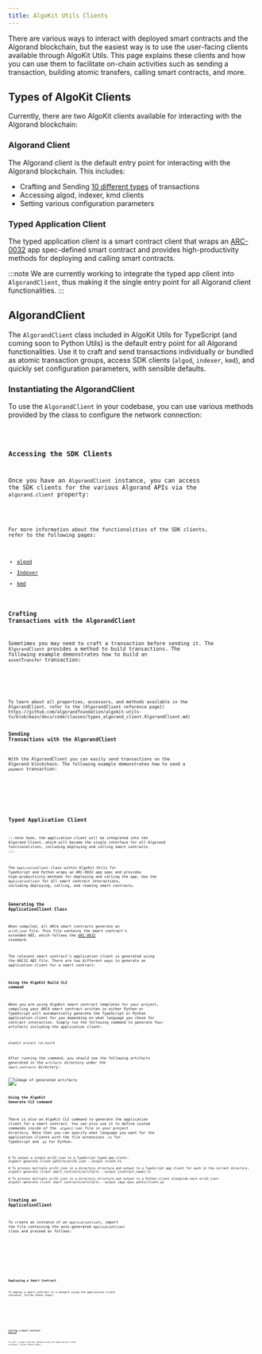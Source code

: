 ```yaml
---
title: AlgoKit Utils Clients
---
```






There are various ways to interact with deployed smart contracts and the Algorand blockchain, but the easiest way is to use the user-facing
clients available through AlgoKit Utils. This page explains these clients and how you can use them to facilitate on-chain activities such as sending
a transaction, building atomic transfers, calling smart contracts, and more.

## Types of AlgoKit Clients

Currently, there are two AlgoKit clients available for interacting with the Algorand blockchain:

### Algorand Client

The Algorand client is the default entry point for interacting with the Algorand blockchain. This includes:

- Crafting and Sending [10 different types](https://github.com/algorandfoundation/algokit-utils-ts/blob/main/docs/code/classes/types_algorand_client.AlgorandClient.md#send) of transactions
- Accessing algod, indexer, kmd clients
- Setting various configuration parameters

### Typed Application Client

The typed application client is a smart contract client that wraps an [ARC-0032](https://arc.algorand.foundation/ARCs/arc-0032) app spec-defined smart contract and provides high-productivity
methods for deploying and calling smart contracts.

:::note
We are currently working to integrate the typed app client into `AlgorandClient`, thus making it the single entry point for all Algorand client functionalities.
:::

## AlgorandClient

The `AlgorandClient` class included in AlgoKit Utils for TypeScript (and coming soon to Python Utils) is the default entry point for all Algorand functionalities.
Use it to craft and send transactions individually or bundled as atomic transaction groups, access SDK clients (`algod`, `indexer`, `kmd`), and quickly set configuration parameters, with sensible defaults.

### Instantiating the AlgorandClient

To use the `AlgorandClient` in your codebase, you can use various methods provided by the class to configure the network connection:

<Code code={networkConfig} lang='ts' />

### Accessing the SDK Clients

Once you have an `AlgorandClient` instance, you can access the SDK clients for the various Algorand APIs via the `algorand.client` property:

<Code code={sdkclients} lang='ts' />

For more information about the functionalities of the SDK clients, refer to the following pages:

- [algod](https://developer.algorand.org/docs/rest-apis/algod/)
- [Indexer](https://developer.algorand.org/docs/rest-apis/indexer/)
- [kmd](https://developer.algorand.org/docs/rest-apis/kmd/)

### Crafting Transactions with the AlgorandClient

Sometimes you may need to craft a transaction before sending it. The `AlgorandClient` provides a method to build transactions. The following example demonstrates how to build an `assetTransfer` transaction:

<Tabs syncKey='lang'>
  <TabItem label='TypeScript' icon='seti:typescript'>
    <Code code={buildTxn} lang='ts' />
  </TabItem>
</Tabs>
To learn about all properties, accessors, and methods available in the
AlgorandClient, refer to the [AlgorandClient reference page](
https://github.com/algorandfoundation/algokit-utils-ts/blob/main/docs/code/classes/types_algorand_client.AlgorandClient.md)

### Sending Transactions with the AlgorandClient

With the AlgorandClient you can easily send transactions on the Algorand blockchain. The following example demonstrates how to send a `payment` transaction:

<Tabs syncKey='lang'>
  <TabItem label='TypeScript' icon='seti:typescript'>
    <Code code={sendTxn} lang='ts' />
  </TabItem>
</Tabs>

## Typed Application Client

:::note
Soon, the application client will be integrated into the Algorand Client, which will become the single interface for all Algorand functionalities, including deploying and calling smart contracts.
:::

The `ApplicationClient` class within AlgoKit Utils for TypeScript and Python wraps an ARC-0032 app spec and provides high-productivity methods for
deploying and calling the app. Use the `ApplicationClient` for all smart contract interactions, including deploying, calling, and reading smart contracts.

### Generating the ApplicationClient Class

When compiled, all ARC4 smart contracts generate an `arc32.json` file. This file contains the smart contract's extended ABI,
which follows the [ARC-0032](https://github.com/algorandfoundation/ARCs/blob/main/ARCs/arc-0032.md) standard.

The relevant smart contract's application client is generated using the ARC32 ABI file. There are two different ways to
generate an application client for a smart contract:

#### Using the AlgoKit Build CLI command

When you are using AlgoKit smart contract templates for your project, compiling your ARC4 smart contract written in either Python or TypeScript
will automatically generate the TypeScript or Python application client for you depending on what language you chose for contract interaction. Simply run the following command to generate four artifacts including the application client:

```shell showLineNumbers=false frame=terminal
algokit project run build
```

After running the command, you should see the following artifacts generated in the `artifacts` directory under the `smart_contracts` directory:

<Image src={artifacts} alt='Image of generated artifacts' />

#### Using the AlgoKit Generate CLI command

There is also an AlgoKit CLI command to generate the application client for a smart contract. You can also use it to define custom commands inside of the `.algokit.toml` file in your project directory.
Note that you can specify what language you want for the application clients with the file extensions `.ts` for TypeScript and `.py` for Python.

```shell showLineNumbers=false frame=terminal
# To output a single arc32.json to a TypeScript typed app client:
algokit generate client path/to/arc32.json --output client.ts

# To process multiple arc32.json in a directory structure and output to a TypeScript app client for each in the current directory:
algokit generate client smart_contracts/artifacts --output {contract_name}.ts

# To process multiple arc32.json in a directory structure and output to a Python client alongside each arc32.json:
algokit generate client smart_contracts/artifacts --output {app_spec_path}/client.py
```

### Creating an ApplicationClient

To create an instance of an `ApplicationClient`, import the file containing the auto-generated `ApplicationClient` class and proceed as follows:

<Tabs syncKey='lang'>
  <TabItem label='TypeScript' icon='seti:typescript'>
    <Code code={instantiateAppclient} lang='ts' />
  </TabItem>
  <TabItem label='Python' icon='seti:python'>
    <Code code={instantiate_appclient} lang='py' />
  </TabItem>
</Tabs>

### Deploying a Smart Contract

To deploy a smart contract to a network using the application client instance, follow these steps:

<Tabs syncKey='lang'>
  <TabItem label='TypeScript' icon='seti:typescript'>
    <Code code={deployContract} lang='ts' />
  </TabItem>
  <TabItem label='Python' icon='seti:python'>
    <Code code={deploy_contract} lang='py' />
  </TabItem>
</Tabs>

### Calling a Smart Contract Method

To call a smart contract method using the application client instance, follow these steps:

<Tabs syncKey='lang'>
  <TabItem label='TypeScript' icon='seti:typescript'>
    <Code code={callMethod} lang='ts' />
  </TabItem>
  <TabItem label='Python' icon='seti:python'>
    <Code code={call_method} lang='py' />
  </TabItem>
</Tabs>
